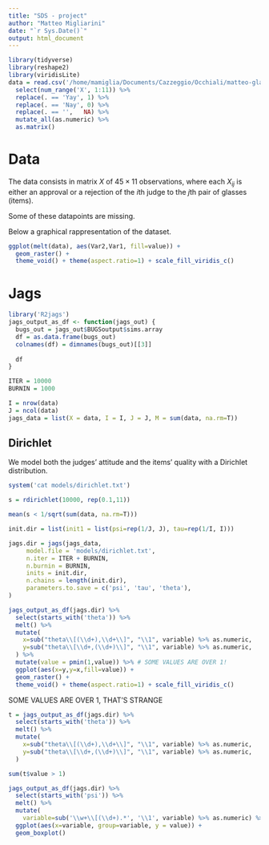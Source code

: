 ```yaml
---
title: "SDS - project"
author: "Matteo Migliarini"
date: "`r Sys.Date()`"
output: html_document
---
```

```r
library(tidyverse)
library(reshape2)
library(viridisLite)
data = read.csv('/home/mamiglia/Documents/Cazzeggio/Occhiali/matteo-glasses-edited.csv') %>% 
  select(num_range('X', 1:11)) %>%
  replace(. == 'Yay', 1) %>%
  replace(. == 'Nay', 0) %>% 
  replace(. == '',   NA) %>%
  mutate_all(as.numeric) %>%
  as.matrix()
```

# Data
The data consists in matrix $X$ of $45 \times 11$ observations, where each $X_{ij}$ is either an approval or a rejection of the $i$th judge to the $j$th pair of glasses (items).

Some of these datapoints are missing.

Below a graphical rappresentation of the dataset.
```r
ggplot(melt(data), aes(Var2,Var1, fill=value)) + 
  geom_raster() +
  theme_void() + theme(aspect.ratio=1) + scale_fill_viridis_c()
```

# Jags
```r
library('R2jags')
jags_output_as_df <- function(jags_out) {
  bugs_out = jags_out$BUGSoutput$sims.array
  df = as.data.frame(bugs_out)
  colnames(df) = dimnames(bugs_out)[[3]]
  
  df
}

ITER = 10000
BURNIN = 1000

I = nrow(data)
J = ncol(data)
jags_data = list(X = data, I = I, J = J, M = sum(data, na.rm=T))
```


## Dirichlet 
We model both the judges' attitude and the items' quality with a Dirichlet distribution.

```r
system('cat models/dirichlet.txt')
```
```r
s = rdirichlet(10000, rep(0.1,11))

mean(s < 1/sqrt(sum(data, na.rm=T)))
```


```r
init.dir = list(init1 = list(psi=rep(1/J, J), tau=rep(1/I, I)))

jags.dir = jags(jags_data,
     model.file = 'models/dirichlet.txt',
     n.iter = ITER + BURNIN,
     n.burnin = BURNIN,
     inits = init.dir,
     n.chains = length(init.dir),
     parameters.to.save = c('psi', 'tau', 'theta'),
)
```
```r
jags_output_as_df(jags.dir) %>%
  select(starts_with('theta')) %>%
  melt() %>%
  mutate(
    x=sub("theta\\[(\\d+),\\d+\\]", "\\1", variable) %>% as.numeric,
    y=sub("theta\\[\\d+,(\\d+)\\]", "\\1", variable) %>% as.numeric,
  ) %>%
  mutate(value = pmin(1,value)) %>% # SOME VALUES ARE OVER 1!
  ggplot(aes(x=y,y=x,fill=value)) +
  geom_raster() +
  theme_void() + theme(aspect.ratio=1) + scale_fill_viridis_c()
```

SOME VALUES ARE OVER 1, THAT'S STRANGE
```r
t = jags_output_as_df(jags.dir) %>%
  select(starts_with('theta')) %>%
  melt() %>%
  mutate(
    x=sub("theta\\[(\\d+),\\d+\\]", "\\1", variable) %>% as.numeric,
    y=sub("theta\\[\\d+,(\\d+)\\]", "\\1", variable) %>% as.numeric,
  )

sum(t$value > 1)
```

```r
jags_output_as_df(jags.dir) %>%
  select(starts_with('psi')) %>%
  melt() %>%
  mutate(
    variable=sub('\\w+\\[(\\d+).*', '\\1', variable) %>% as.numeric) %>%
  ggplot(aes(x=variable, group=variable, y = value)) +
  geom_boxplot()
  
```

